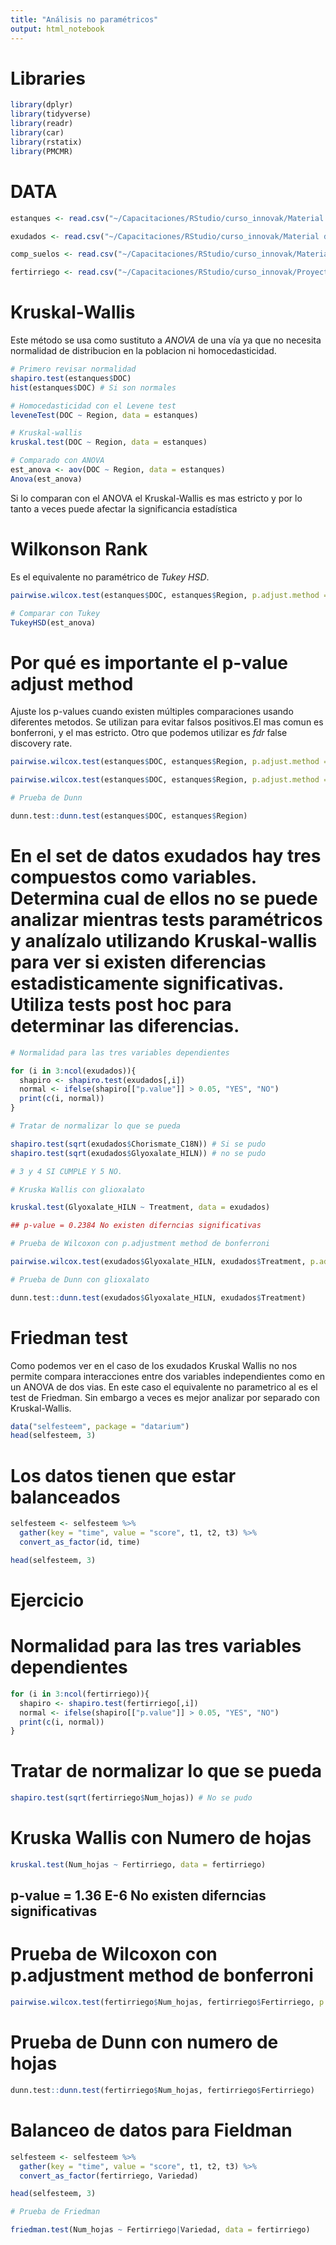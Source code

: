 ```yaml
---
title: "Análisis no paramétricos"
output: html_notebook
---
```


# Libraries 

```r

library(dplyr) 
library(tidyverse) 
library(readr)
library(car)
library(rstatix)
library(PMCMR)

```
# DATA

```r

estanques <- read.csv("~/Capacitaciones/RStudio/curso_innovak/Material de trabajo/BRW.ponds.csv")

exudados <- read.csv("~/Capacitaciones/RStudio/curso_innovak/Material de trabajo/Exudados.csv")

comp_suelos <- read.csv("~/Capacitaciones/RStudio/curso_innovak/Material de trabajo/Soil_Comparison.csv")

fertirriego <- read.csv("~/Capacitaciones/RStudio/curso_innovak/Proyecto/Fertirriego.csv")

```

# Kruskal-Wallis

Este método se usa como sustituto a _ANOVA_ de una vía ya que no necesita normalidad de distribucion en la poblacion ni homocedasticidad.

```r

# Primero revisar normalidad 
shapiro.test(estanques$DOC)
hist(estanques$DOC) # Si son normales 

# Homocedasticidad con el Levene test
leveneTest(DOC ~ Region, data = estanques)

# Kruskal-wallis 
kruskal.test(DOC ~ Region, data = estanques)

# Comparado con ANOVA
est_anova <- aov(DOC ~ Region, data = estanques)
Anova(est_anova)


```
Si lo comparan con el ANOVA el Kruskal-Wallis es mas estricto y por lo tanto a veces puede afectar la significancia estadística 

# Wilkonson Rank 

Es el equivalente no paramétrico de _Tukey HSD_. 

```r
pairwise.wilcox.test(estanques$DOC, estanques$Region, p.adjust.method = "none")

# Comparar con Tukey 
TukeyHSD(est_anova)

```
# Por qué es importante el p-value adjust method

Ajuste los p-values cuando existen múltiples comparaciones usando diferentes metodos. Se utilizan para evitar falsos positivos.El mas comun es bonferroni, y el mas estricto. Otro que podemos utilizar es _fdr_ false discovery rate. 

```r
pairwise.wilcox.test(estanques$DOC, estanques$Region, p.adjust.method = "bonferroni")

pairwise.wilcox.test(estanques$DOC, estanques$Region, p.adjust.method = "fdr")

```

```r

# Prueba de Dunn 

dunn.test::dunn.test(estanques$DOC, estanques$Region)

```
# En el set de datos exudados hay tres compuestos como variables. Determina cual de ellos no se puede analizar mientras tests paramétricos y analízalo utilizando Kruskal-wallis para ver si existen diferencias estadisticamente significativas. Utiliza tests post hoc para determinar las diferencias. 

```r
# Normalidad para las tres variables dependientes 

for (i in 3:ncol(exudados)){
  shapiro <- shapiro.test(exudados[,i])
  normal <- ifelse(shapiro[["p.value"]] > 0.05, "YES", "NO")
  print(c(i, normal))
}

# Tratar de normalizar lo que se pueda 

shapiro.test(sqrt(exudados$Chorismate_C18N)) # Si se pudo 
shapiro.test(sqrt(exudados$Glyoxalate_HILN)) # no se pudo 

# 3 y 4 SI CUMPLE Y 5 NO.

# Kruska Wallis con glioxalato 

kruskal.test(Glyoxalate_HILN ~ Treatment, data = exudados)

## p-value = 0.2384 No existen diferncias significativas

# Prueba de Wilcoxon con p.adjustment method de bonferroni 

pairwise.wilcox.test(exudados$Glyoxalate_HILN, exudados$Treatment, p.adjust.method = "fdr")

# Prueba de Dunn con glioxalato 

dunn.test::dunn.test(exudados$Glyoxalate_HILN, exudados$Treatment)

```
# Friedman test 

Como podemos ver en el caso de los exudados Kruskal Wallis no nos permite compara interacciones entre dos variables independientes como en un ANOVA de dos vias. En este caso el equivalente no parametrico al es el test de Friedman. Sin embargo a veces es mejor analizar por separado con Kruskal-Wallis. 

```r

data("selfesteem", package = "datarium")
head(selfesteem, 3)

```
# Los datos tienen que estar balanceados

```r

selfesteem <- selfesteem %>%
  gather(key = "time", value = "score", t1, t2, t3) %>%
  convert_as_factor(id, time)

head(selfesteem, 3)

```
# Ejercicio 

# Normalidad para las tres variables dependientes 

```r
for (i in 3:ncol(fertirriego)){
  shapiro <- shapiro.test(fertirriego[,i])
  normal <- ifelse(shapiro[["p.value"]] > 0.05, "YES", "NO")
  print(c(i, normal))
}

```

# Tratar de normalizar lo que se pueda 

```r

shapiro.test(sqrt(fertirriego$Num_hojas)) # No se pudo 

```
# Kruska Wallis con Numero de hojas

```r

kruskal.test(Num_hojas ~ Fertirriego, data = fertirriego)

```

## p-value = 1.36 E-6 No existen diferncias significativas

# Prueba de Wilcoxon con p.adjustment method de bonferroni 

```r

pairwise.wilcox.test(fertirriego$Num_hojas, fertirriego$Fertirriego, p.adjust.method = "bonferroni")

```
# Prueba de Dunn con numero de hojas

```r
dunn.test::dunn.test(fertirriego$Num_hojas, fertirriego$Fertirriego)

```
# Balanceo de datos para Fieldman 

```r

selfesteem <- selfesteem %>%
  gather(key = "time", value = "score", t1, t2, t3) %>%
  convert_as_factor(fertirriego, Variedad)

head(selfesteem, 3)

# Prueba de Friedman 

friedman.test(Num_hojas ~ Fertirriego|Variedad, data = fertirriego)


```




